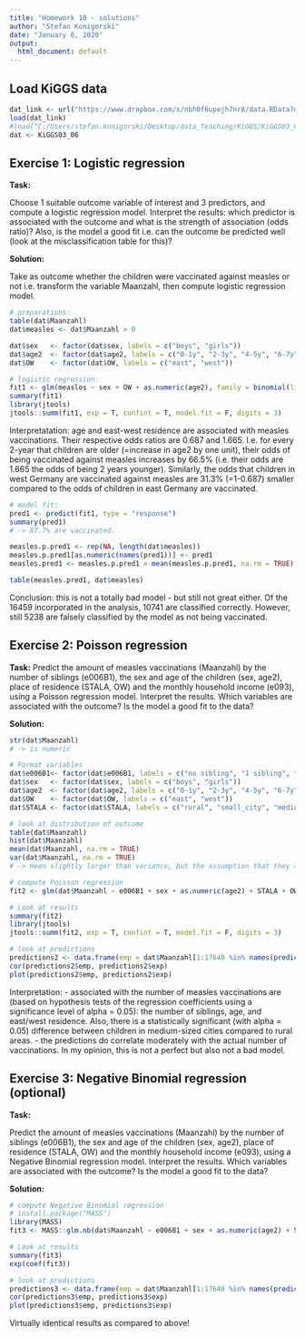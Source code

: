 ```yaml
---
title: "Homework 10 - solutions"
author: "Stefan Konigorski"
date: "January 6, 2020"
output:
  html_document: default
---
```


## Load KiGGS data

```r
dat_link <- url("https://www.dropbox.com/s/nbh0f6upejh7nr8/data.RData?dl=1")
load(dat_link)
#load("C:/Users/stefan.konigorski/Desktop/data_Teaching/KiGGS/KiGGS03_06.RData")
dat <- KiGGS03_06
```

## Exercise 1: Logistic regression

**Task:** 

Choose 1 suitable outcome variable of interest and 3 predictors, and compute a logistic regression model. Interpret the results: which predictor is associated with the outcome and what is the strength of association (odds ratio)? Also, is the model a good fit i.e. can the outcome be predicted well (look at the misclassification table for this)?

**Solution:** 

Take as outcome whether the children were vaccinated against measles or not i.e. transform the variable Maanzahl, then compute logistic regression model.

```r
# preparations:
table(dat$Maanzahl)
dat$measles <- dat$Maanzahl > 0

dat$sex   <- factor(dat$sex, labels = c("boys", "girls"))
dat$age2  <- factor(dat$age2, labels = c("0-1y", "2-3y", "4-5y", "6-7y", "8-9y", "10-11y", "12-13y", "14-15y", "16-17y"))
dat$OW    <- factor(dat$OW, labels = c("east", "west"))
```

```r
# logistic regression:
fit1 <- glm(measles ~ sex + OW + as.numeric(age2), family = binomial(link = "logit"), data = dat)
summary(fit1)
library(jtools)
jtools::summ(fit1, exp = T, confint = T, model.fit = F, digits = 3)
```

Interpretatation: age and east-west residence are associated with measles vaccinations. Their respective odds ratios are 0.687 and 1.665. I.e. for every 2-year that children are older (=increase in age2 by one unit), their odds of being vaccinated against measles increases by 66.5% (i.e. their odds are 1.665 the odds of being 2 years younger). Similarly, the odds that children in west Germany are vaccinated against measles are 31.3% (=1-0.687) smaller compared to the odds of children in east Germany are vaccinated.

```r
# model fit:
pred1 <- predict(fit1, type = "response")
summary(pred1)
# -> 87.7% are vaccinated.

measles.p.pred1 <- rep(NA, length(dat$measles))
measles.p.pred1[as.numeric(names(pred1))] <- pred1
measles.pred1 <- measles.p.pred1 > mean(measles.p.pred1, na.rm = TRUE)

table(measles.pred1, dat$measles)
```

Conclusion: this is not a totally bad model - but still not great either. Of the 16459 incorporated in the analysis, 10741 are classified correctly. However, still 5238 are falsely classified by the model as not being vaccinated.

## Exercise 2: Poisson regression

**Task:** 
Predict the amount of measles vaccinations (Maanzahl) by the number of siblings (e006B1), the sex and age of the children (sex, age2), place of residence (STALA, OW) and the monthly household income (e093), using a Poisson regression model. Interpret the results. Which variables are associated with the outcome? Is the model a good fit to the data?

**Solution:** 

```r
str(dat$Maanzahl)
# -> is numeric

# Format variables
dat$e006B1<- factor(dat$e006B1, labels = c("no sibling", "1 sibling", "2 or more siblings"))
dat$sex   <- factor(dat$sex, labels = c("boys", "girls"))
dat$age2  <- factor(dat$age2, labels = c("0-1y", "2-3y", "4-5y", "6-7y", "8-9y", "10-11y", "12-13y", "14-15y", "16-17y"))
dat$OW    <- factor(dat$OW, labels = c("east", "west"))
dat$STALA <- factor(dat$STALA, labels = c("rural", "small_city", "medium_city", "urban"))

# look at distribution of outcome
table(dat$Maanzahl)
hist(dat$Maanzahl)
mean(dat$Maanzahl, na.rm = TRUE)
var(dat$Maanzahl, na.rm = TRUE)
# -> mean slightly larger than variance, but the assumption that they are the same might still be not too badly violated?! (compare results from Poisson and NB regression models below)
```

```r
# compute Poisson regression
fit2 <- glm(dat$Maanzahl ~ e006B1 + sex + as.numeric(age2) + STALA + OW + as.numeric(e093), family = poisson(link = "log"), data = dat)

# Look at results
summary(fit2)
library(jtools)
jtools::summ(fit2, exp = T, confint = T, model.fit = F, digits = 3)

# look at predictions
predictions2 <- data.frame(emp = dat$Maanzahl[1:17640 %in% names(predict(fit2, type="response"))], exp = predict(fit2, type="response"))
cor(predictions2$emp, predictions2$exp)
plot(predictions2$emp, predictions2$exp)
```

Interpretation:
- associated with the number of measles vaccinations are (based on hypothesis tests of the regression coefficients using a significance level of alpha = 0.05): the number of siblings, age, and east/west residence. Also, there is a statistically significant (with alpha = 0.05) difference between children in medium-sized cities compared to rural areas.
- the predictions do correlate moderately with the actual number of vaccinations. In my opinion, this is not a perfect but also not a bad model.

## Exercise 3: Negative Binomial regression (optional)

**Task:** 

Predict the amount of measles vaccinations (Maanzahl) by the number of siblings (e006B1), the sex and age of the children (sex, age2), place of residence (STALA, OW) and the monthly household income (e093), using a Negative Binomial regression model. Interpret the results. Which variables are associated with the outcome? Is the model a good fit to the data?

**Solution:** 

```r

# compute Negative Binomial regression
# install.package("MASS")
library(MASS)
fit3 <- MASS::glm.nb(dat$Maanzahl ~ e006B1 + sex + as.numeric(age2) + STALA + OW + as.numeric(e093), data = dat)

# Look at results
summary(fit3)
exp(coef(fit3))

# look at predictions
predictions3 <- data.frame(emp = dat$Maanzahl[1:17640 %in% names(predict(fit3, type="response"))], exp = predict(fit3, type="response"))
cor(predictions3$emp, predictions3$exp)
plot(predictions3$emp, predictions3$exp)
```

Virtually identical results as compared to above!